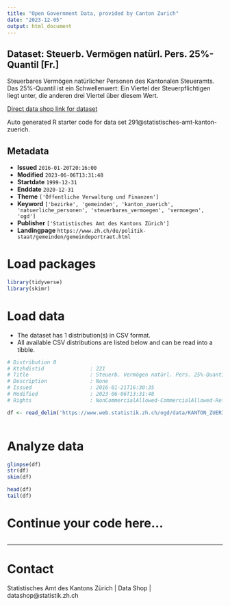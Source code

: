 ```yaml
---
title: "Open Government Data, provided by Canton Zurich"
date: "2023-12-05"
output: html_document
---
```


## Dataset: Steuerb. Vermögen natürl. Pers. 25%-Quantil [Fr.]

Steuerbares Vermögen natürlicher Personen des Kantonalen Steueramts. Das 25%-Quantil ist ein Schwellenwert: Ein Viertel der Steuerpflichtigen liegt unter, die anderen drei Viertel über diesem Wert.

[Direct data shop link for dataset](https://www.zh.ch/de/politik-staat/statistik-daten/datenkatalog.html#/datasets/291@statistisches-amt-kanton-zuerich)

Auto generated R starter code for data set 291@statistisches-amt-kanton-zuerich.

## Metadata

- **Issued** `2016-01-20T20:16:00`
- **Modified** `2023-06-06T13:31:48`
- **Startdate** `1999-12-31`
- **Enddate** `2020-12-31`
- **Theme** `['Öffentliche Verwaltung und Finanzen']`
- **Keyword** `['bezirke', 'gemeinden', 'kanton_zuerich', 'natuerliche_personen', 'steuerbares_vermoegen', 'vermoegen', 'ogd']`
- **Publisher** `['Statistisches Amt des Kantons Zürich']`
- **Landingpage** `https://www.zh.ch/de/politik-staat/gemeinden/gemeindeportraet.html`


# Load packages

```r

library(tidyverse)
library(skimr)

```

# Load data

-   The dataset has 1 distribution(s) in CSV format.
-   All available CSV distributions are listed below and can be read into a tibble.

```r

# Distribution 0
# Ktzhdistid               : 221
# Title                    : Steuerb. Vermögen natürl. Pers. 25%-Quantil [Fr.]
# Description              : None
# Issued                   : 2016-01-21T16:30:35
# Modified                 : 2023-06-06T13:31:48
# Rights                   : NonCommercialAllowed-CommercialAllowed-ReferenceRequired

df <- read_delim('https://www.web.statistik.zh.ch/ogd/data/KANTON_ZUERICH_319.csv')



```

# Analyze data

```r

glimpse(df)
str(df)
skim(df)

head(df)
tail(df)

```

# Continue your code here...

```r

```

------------------------------------------------------------------------

# Contact

Statistisches Amt des Kantons Zürich | Data Shop | datashop@statistik.zh.ch
